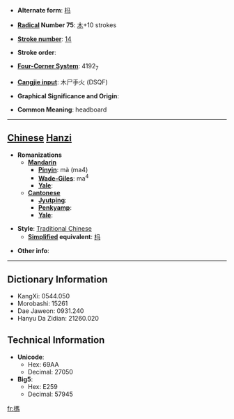 * '''Alternate form''': [[杩]]

* '''[[Wiktionary:Chinese radical index| Radical]] Number 75''': [[Wiktionary:Chinese radical index 木|木]]+10 strokes

* '''[[Wiktionary:Chinese total strokes index|Stroke number]]''': [[Wiktionary:Chinese total strokes index 14|14]]

* '''Stroke order''': 

* '''[[Wiktionary:Chinese four corner index|Four-Corner System]]''': 4192<sub>7</sub>

* '''[[Wiktionary:Chinese Cangjie index|Cangjie input]]''': 木尸手火 (DSQF)

* '''Graphical Significance and Origin''': 

* '''Common Meaning''': headboard

----

== [[Chinese]] [[Hanzi]] ==

* '''Romanizations'''
** '''[[Mandarin]]'''
*** '''[[Pinyin]]''': mà (ma4)
*** '''[[Wade-Giles]]''': ma<sup>4</sup>
*** '''[[Yale]]''': 
** '''[[Cantonese]]'''
*** '''[[Jyutping]]''':
*** '''[[Penkyamp]]''': 
*** '''[[Yale]]''': 

* '''Style''': [[Traditional Chinese]] 
** '''[[Simplified Chinese|Simplified]] equivalent''': [[杩]]

* '''Other info''': 

----

== Dictionary Information ==

* KangXi: 0544.050
* Morobashi: 15261
* Dae Jaweon: 0931.240
* Hanyu Da Zidian: 21260.020

== Technical Information ==

* '''Unicode''':
** Hex: 69AA
** Decimal: 27050
* '''Big5''':
** Hex: E259
** Decimal: 57945

[[fr:榪]]